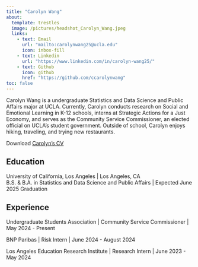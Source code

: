 ```yaml
---
title: "Carolyn Wang"
about:
  template: trestles
  image: /pictures/headshot_Carolyn_Wang.jpeg
  links:
    - text: Email
      url: "mailto:carolynwang25@ucla.edu"
      icon: inbox-fill
    - text: Linkedin
      url: "https://www.linkedin.com/in/carolyn-wang25/" 
    - text: Github
      icon: github
      href: "https://github.com/ccarolynwang"
toc: false
---
```


Carolyn Wang is a undergraduate Statistics and Data Science and Public Affairs major at UCLA. Currently, Carolyn conducts research on Social and Emotional Learning in K-12 schools, interns at Strategic Actions for a Just Economy, and serves as the Community Service Commissioner, an elected official on UCLA's student government. Outside of school, Carolyn enjoys hiking, traveling, and trying new restaurants.

Download [Carolyn's CV](/Resume_Carolyn_Wang_2024.pdf)

## Education

University of California, Los Angeles | Los Angeles, CA   
B.S. & B.A. in Statistics and Data Science and Public Affairs | Expected June 2025 Graduation 

## Experience
Undergraduate Students Association | Community Service Commissioner | May 2024 - Present    

BNP Paribas | Risk Intern | June 2024 - August 2024  

Los Angeles Education Research Institute | Research Intern | June 2023 - May 2024   